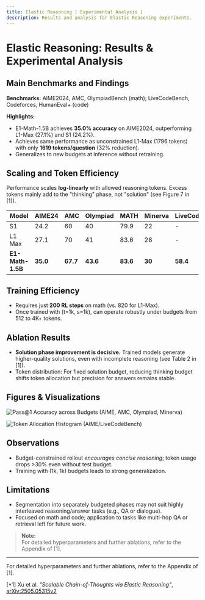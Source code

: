 ```yaml
---
title: Elastic Reasoning [ Experimental Analysis ]
description: Results and analysis for Elastic Reasoning experiments.
---
```


# Elastic Reasoning: Results & Experimental Analysis

## Main Benchmarks and Findings

**Benchmarks:** AIME2024, AMC, OlympiadBench (math); LiveCodeBench, Codeforces, HumanEval+ (code)

**Highlights:**
- E1-Math-1.5B achieves **35.0% accuracy** on AIME2024, outperforming L1-Max (27.1%) and S1 (24.2%).
- Achieves same performance as unconstrained L1-Max (1796 tokens) with only **1619 tokens/question** (32% reduction).
- Generalizes to new budgets at inference without retraining.

## Scaling and Token Efficiency

Performance scales **log-linearly** with allowed reasoning tokens. Excess tokens mainly add to the "thinking" phase, not "solution" (see Figure 7 in [1]).

| Model         | AIME24 | AMC  | Olympiad | MATH | Minerva | LiveCodeBench | Codeforces | HumanEval+ |
|---------------|--------|------|----------|------|---------|----------------|------------|------------|
| S1            | 24.2   | 60   | 40       | 79.9 | 22      | -              | -          | -          |
| L1 Max        | 27.1   | 70   | 41       | 83.6 | 28      | -              | -          | -          |
| **E1-Math-1.5B** | **35.0** | **67.7** | **43.6** | **83.6** | **30** | **58.4**        | **1987**    | **91.4**     |

## Training Efficiency

- Requires just **200 RL steps** on math (vs. 820 for L1-Max).
- Once trained with (t=1k, s=1k), can operate robustly under budgets from 512 to 4K+ tokens.

## Ablation Results

- **Solution phase improvement is decisive.** Trained models generate higher-quality solutions, even with incomplete reasoning (see Table 2 in [1]).
- Token distribution: For fixed solution budget, reducing thinking budget shifts token allocation but precision for answers remains stable.

## Figures & Visualizations

![Pass@1 Accuracy across Budgets (AIME, AMC, Olympiad, Minerva)](data:image/svg+xml;base64,[placeholder])

![Token Allocation Histogram (AIME/LiveCodeBench)](data:image/svg+xml;base64,[placeholder])

## Observations

- Budget-constrained rollout *encourages concise reasoning*; token usage drops >30% even without test budget.
- Training with (1k, 1k) budgets leads to strong generalization.

## Limitations

- Segmentation into separately budgeted phases may not suit highly interleaved reasoning/answer tasks (e.g., QA or dialogue).
- Focused on math and code; application to tasks like multi-hop QA or retrieval left for future work.

> **Note:**  
> For detailed hyperparameters and further ablations, refer to the Appendix of [1].

---



<Note type="info">
For detailed hyperparameters and further ablations, refer to the Appendix of [1].
</Note>

\[*1] Xu et al. *"Scalable Chain-of-Thoughts via Elastic Reasoning"*, [arXiv:2505.05315v2](https://arxiv.org/abs/2505.05315)